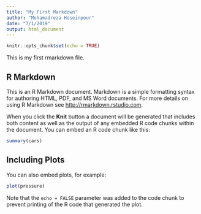 ```yaml
---
title: "My First Markdown"
author: "Mohamadreza Hoseinpour"
date: "7/1/2019"
output: html_document
---
```


```r
knitr::opts_chunk$set(echo = TRUE)
```

This is my first rmarkdown file.

## R Markdown

This is an R Markdown document. Markdown is a simple formatting syntax for authoring HTML, PDF, and MS Word documents. For more details on using R Markdown see <http://rmarkdown.rstudio.com>.

When you click the **Knit** button a document will be generated that includes both content as well as the output of any embedded R code chunks within the document. You can embed an R code chunk like this:

```r
summary(cars)
```

## Including Plots

You can also embed plots, for example:

```r
plot(pressure)
```

Note that the `echo = FALSE` parameter was added to the code chunk to prevent printing of the R code that generated the plot.
